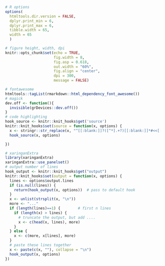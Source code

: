 ```r
# R options
options(
  htmltools.dir.version = FALSE,
  dplyr.print_min = 6, 
  dplyr.print_max = 6,
  tibble.width = 65,
  width = 65
  )

# figure height, width, dpi
knitr::opts_chunk$set(echo = TRUE, 
                      fig.width = 8, 
                      fig.asp = 0.618,
                      out.width = "60%",
                      fig.align = "center",
                      dpi = 300,
                      message = FALSE)

# fontawesome
htmltools::tagList(rmarkdown::html_dependency_font_awesome())
# magick
dev.off <- function(){
  invisible(grDevices::dev.off())
}
# code highlighting
hook_source <- knitr::knit_hooks$get('source')
knitr::knit_hooks$set(source = function(x, options) {
  x <- stringr::str_replace(x, "^[[:blank:]]?([^*].+?)[[:blank:]]*#<<[[:blank:]]*$", "*\\1")
  hook_source(x, options)

})

# xaringanExtra
library(xaringanExtra)
xaringanExtra::use_panelset()
# output number of lines
hook_output <- knitr::knit_hooks$get("output")
knitr::knit_hooks$set(output = function(x, options) {
  lines <- options$output.lines
  if (is.null(lines)) {
    return(hook_output(x, options))  # pass to default hook
  }
  x <- unlist(strsplit(x, "\n"))
  more <- "..."
  if (length(lines)==1) {        # first n lines
    if (length(x) > lines) {
      # truncate the output, but add ....
      x <- c(head(x, lines), more)
    }
  } else {
    x <- c(more, x[lines], more)
  }
  # paste these lines together
  x <- paste(c(x, ""), collapse = "\n")
  hook_output(x, options)
})
```

